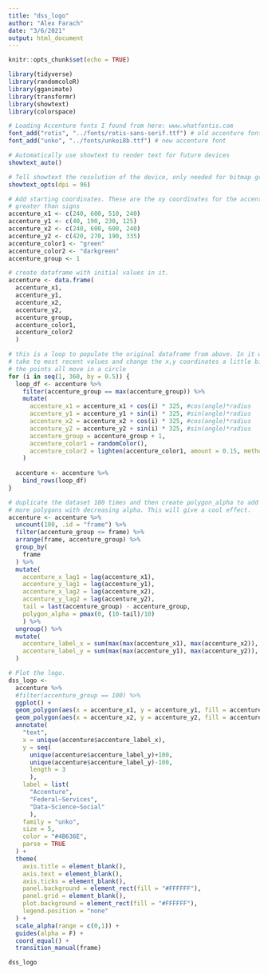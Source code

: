 ```yaml
---
title: "dss_logo"
author: "Alex Farach"
date: "3/6/2021"
output: html_document
---
```


```r
knitr::opts_chunk$set(echo = TRUE)
```

```r
library(tidyverse)
library(randomcoloR)
library(gganimate)
library(transformr)
library(showtext)
library(colorspace)

# Loading Accenture fonts I found from here: www.whatfontis.com
font_add("rotis", "../fonts/rotis-sans-serif.ttf") # old accenture font
font_add("unko", "../fonts/unkoi8b.ttf") # new accenture font

# Automatically use showtext to render text for future devices
showtext_auto()

# Tell showtext the resolution of the device, only needed for bitmap graphics.
showtext_opts(dpi = 96)
```

```r
# Add starting coordinates. These are the xy coordinates for the accenture
# greater than signs
accenture_x1 <- c(240, 600, 510, 240)
accenture_y1 <- c(40, 190, 230, 125)
accenture_x2 <- c(240, 600, 600, 240)
accenture_y2 <- c(420, 270, 190, 335)
accenture_color1 <- "green"
accenture_color2 <- "darkgreen"
accenture_group <- 1

# create dataframe with initial values in it.
accenture <- data.frame(
  accenture_x1, 
  accenture_y1,
  accenture_x2, 
  accenture_y2,
  accenture_group,
  accenture_color1,
  accenture_color2
  )

# this is a loop to populate the original dataframe from above. In it we take 
# take te most recent values and change the x,y coordinates a little bit so that
# the points all move in a circle
for (i in seq(1, 360, by = 0.5)) {
  loop_df <- accenture %>%
    filter(accenture_group == max(accenture_group)) %>%
    mutate(
      accenture_x1 = accenture_x1 + cos(i) * 325, #cos(angle)*radius
      accenture_y1 = accenture_y1 + sin(i) * 325, #sin(angle)*radius
      accenture_x2 = accenture_x2 + cos(i) * 325, #cos(angle)*radius
      accenture_y2 = accenture_y2 + sin(i) * 325, #sin(angle)*radius
      accenture_group = accenture_group + 1,
      accenture_color1 = randomColor(),
      accenture_color2 = lighten(accenture_color1, amount = 0.15, method = "relative", space = "HCL")
    )
  
  accenture <- accenture %>%
    bind_rows(loop_df)
}

# duplicate the dataset 100 times and then create polygon_alpha to add a bunch 
# more polygons with decreasing alpha. This will give a cool effect.
accenture <- accenture %>%
  uncount(100, .id = "frame") %>%
  filter(accenture_group <= frame) %>%
  arrange(frame, accenture_group) %>%
  group_by(
    frame
  ) %>%
  mutate(
    accenture_x_lag1 = lag(accenture_x1), 
    accenture_y_lag1 = lag(accenture_y1), 
    accenture_x_lag2 = lag(accenture_x2), 
    accenture_y_lag2 = lag(accenture_y2), 
    tail = last(accenture_group) - accenture_group,
    polygon_alpha = pmax(0, (10-tail)/10)
    ) %>%
  ungroup() %>%
  mutate(
    accenture_label_x = sum(max(max(accenture_x1), max(accenture_x2)), min(min(accenture_x1), min(accenture_x2)))/2,
    accenture_label_y = sum(max(max(accenture_y1), max(accenture_y2)), min(min(accenture_y1), min(accenture_y2)))/2
  )

# Plot the logo.
dss_logo <- 
  accenture %>%
  #filter(accenture_group == 100) %>%
  ggplot() +
  geom_polygon(aes(x = accenture_x1, y = accenture_y1, fill = accenture_color2, alpha = polygon_alpha)) +
  geom_polygon(aes(x = accenture_x2, y = accenture_y2, fill = accenture_color1, alpha = polygon_alpha)) +
  annotate(
    "text",
    x = unique(accenture$accenture_label_x),
    y = seq(
      unique(accenture$accenture_label_y)+100,
      unique(accenture$accenture_label_y)-100,
      length = 3
      ),
    label = list(
      "Accenture",
      "Federal~Services",
      "Data~Science~Social"
      ),
    family = "unko",
    size = 5,
    color = "#4B636E",
    parse = TRUE
  ) +
  theme(
    axis.title = element_blank(),
    axis.text = element_blank(),
    axis.ticks = element_blank(),
    panel.background = element_rect(fill = "#FFFFFF"),
    panel.grid = element_blank(),
    plot.background = element_rect(fill = "#FFFFFF"),
    legend.position = "none"
  ) +
  scale_alpha(range = c(0,1)) +
  guides(alpha = F) +
  coord_equal() +
  transition_manual(frame)

dss_logo
```

